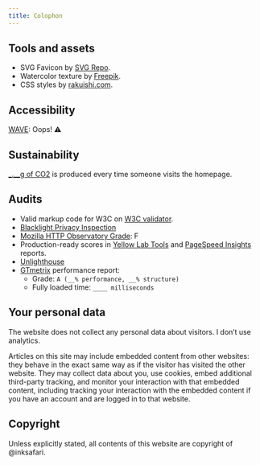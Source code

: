 ```yaml
---
title: Colophon
---
```


## Tools and assets

- SVG Favicon by [SVG Repo](https://www.svgrepo.com/svg/126349/bird-with-bow-tie?edit=true).
- Watercolor texture by [Freepik](https://www.freepik.com/free-vector/pastel-watercolor-painted-background_13962241.htm).
- CSS styles by [rakuishi.com](https://github.com/rakuishi/rakuishi.com).

## Accessibility

[WAVE](https://wave.webaim.org/): Oops! ⚠️

## Sustainability

[\_.\_\_g of CO2](https://www.websitecarbon.com/) is produced every time someone visits the homepage.

## Audits

- Valid markup code for W3C on [W3C validator](https://validator.w3.org/nu/).
- [Blacklight Privacy Inspection](https://themarkup.org/blacklight)
- [Mozilla HTTP Observatory Grade](https://observatory.mozilla.org): F
- Production-ready scores in [Yellow Lab Tools](https://yellowlab.tools) and [PageSpeed Insights](https://pagespeed.web.dev) reports.
- [Unlighthouse](https://unlighthouse.dev/)
- [GTmetrix](https://gtmetrix.com) performance report:
  - Grade: `A (__% performance, __% structure)`
  - Fully loaded time: `____ milliseconds`

## Your personal data

The website does not collect any personal data about visitors. I don’t use analytics.

Articles on this site may include embedded content from other websites: they behave in the exact same way as if the visitor has visited the other website. They may collect data about you, use cookies, embed additional third-party tracking, and monitor your interaction with that embedded content, including tracking your interaction with the embedded content if you have an account and are logged in to that website.

## Copyright

Unless explicitly stated, all contents of this website are copyright of @inksafari.
